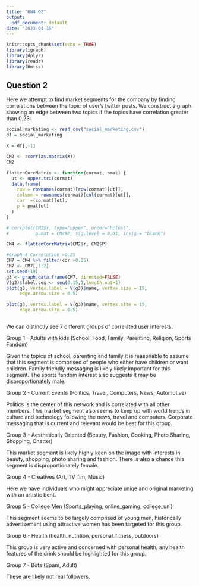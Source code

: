 ```yaml
---
title: "HW4 Q2"
output:
  pdf_document: default
date: "2023-04-15"
---
```


```r
knitr::opts_chunk$set(echo = TRUE)
library(igraph)
library(dplyr)
library(readr)
library(Hmisc)
```

## Question 2

Here we attempt to find market segments for the company by finding correlations between the topic of user's twitter posts. We construct a graph showing an edge between two topics if the topics have correlation greater than 0.25:

```r
social_marketing <- read_csv("social_marketing.csv")
df = social_marketing

X = df[,-1]

CM2 <- rcorr(as.matrix(X))
CM2

flattenCorrMatrix <- function(cormat, pmat) {
  ut <- upper.tri(cormat)
  data.frame(
    row = rownames(cormat)[row(cormat)[ut]],
    column = rownames(cormat)[col(cormat)[ut]],
    cor  =(cormat)[ut],
    p = pmat[ut]
  )
}

# corrplot(CM2$r, type="upper", order="hclust", 
#          p.mat = CM2$P, sig.level = 0.01, insig = "blank")

CM4 <- flattenCorrMatrix(CM2$r, CM2$P)

```
```r
#Graph 4 Correlation >0.25
CM7 = CM4 %>% filter(cor >0.25)
CM7 <- CM7[,1:2]
set.seed(19)
g3 <- graph.data.frame(CM7, directed=FALSE)
V(g3)$label.cex <- seq(0.15,1,length.out=1)
plot(g3, vertex.label = V(g3)$name, vertex.size = 15,
     edge.arrow.size = 0.5)

```

```r
plot(g3, vertex.label = V(g3)$name, vertex.size = 15,
     edge.arrow.size = 0.5)



```

We can distinctly see 7 different groups of correlated user interests.


Group 1 - Adults with kids
(School, Food, Family, Parenting, Religion, Sports Fandom)

Given the topics of school, parenting and family it is reasonable to assume that this segment is comprised of people who either have children or want children. Family friendly messaging is likely likely important for this segment. The sports fandom interest also suggests it may be disproportionately male.



Group 2 - Current Events
(Politics, Travel, Computers, News, Automotive)

Politics is the center of this network and is correlated with all other members. This market segment also seems to keep up with world trends in culture and technology following the news, travel and computers. Corporate messaging that is current and relevant would be best for this group.  

Group 3 - Aesthetically Oriented
(Beauty, Fashion, Cooking, Photo Sharing, Shopping, Chatter)

This market segment is likely highly keen on the image with interests in beauty, shopping, photo sharing and fashion. There is also a chance this segment is disproportionately female.


Group 4 - Creatives
(Art, TV_fim, Music)

Here we have individuals who might appreciate uniqe and original marketing with an artistic bent. 


Group 5 - College Men
(Sports_playing, online_gaming, college_uni)

This segment seems to be largely comprised of young men, historically advertisement using attractive women has been targeted for this group.


Group 6 - Health
(health_nutrition, personal_fitness, outdoors)

This group is very active and concerned with personal health, any health features of the drink should be highlighted for this group.

Group 7 - Bots
(Spam, Adult)

These are likely not real followers. 

